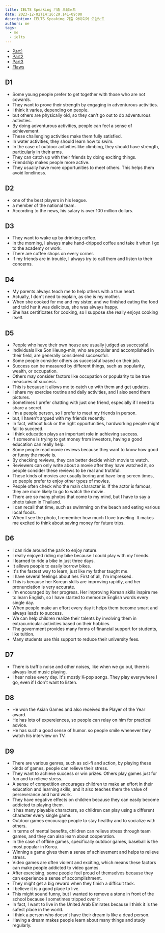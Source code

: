 ```yaml
---
title: IELTS Speaking 기출 오답노트
date: 2023-12-02T14:26:20.141+09:00
description: IELTS Speaking 기출 아이디어 오답노트
authors: me
tags:
  - me
  - ielts
---
```


- [Part1](/2023/11/16/ielts-speaking-tests-part1)
- [Part2](/2023/12/02/ielts-speaking-tests-part2)
- [Part3](/2023/12/02/ielts-speaking-tests-part3)
- [Flaws](/2023/12/02/ielts-speaking-tests-flaws)

## D1

- Some young people prefer to get together with those who are not cowards.
- They want to prove their strength by engaging in adventurous activities.
- I think it varies, depending on people.
- but others are physically old, so they can't go out to do adventurous activities.
- By doing adventurous activities, people can feel a sense of achievement.
- These challenging activities make them fully satisfied.
- In water activities, they should learn how to swim.
- In the case of outdoor activities like climbing, they should have strength, particularly in their arms.
- They can catch up with their friends by doing exciting things.
- Friendship makes people more active.
- They usually have more opportunities to meet others. This helps them avoid loneliness.

## D2

- one of the best players in his league.
- a member of the national team.
- According to the news, his salary is over 100 million dollars.

## D3

- They want to wake up by drinking coffee.
- In the morning, I always make hand-dripped coffee and take it when I go to the academy or work.
- There are coffee shops on every corner.
- If my friends are in trouble, I always try to call them and listen to their concerns.

## D4

- My parents always teach me to help others with a true heart.
- Actually, I don't need to explain, as she is my mother.
- When she cooked for me and my sister, and we finished eating the food and told her it was delicious, she was always happy.
- She has certificates for cooking, so I suppose she really enjoys cooking itself.

## D5

- People who have their own house are usually judged as successful.
- Individuals like Son Heung-min, who are popular and accomplished in their field, are generally considered successful.
- Some people consider others as successful based on their job.
- Success can be measured by different things, such as popularity, wealth, or occupation.
- Others may consider factors like occupation or popularity to be true measures of success.
- This is because it allows me to catch up with them and get updates.
- I share my exercise routine and daily activities, and I also send them pictures.
- Sometimes I prefer chatting with just one friend, especially if I need to share a secret.
- I'm a people person, so I prefer to meet my friends in person.
- but, I haven't argued with my friends recently.
- In fact, without luck or the right opportunities, hardworking people might fail to succeed.
- I think education plays an important role in achieving success.
- If someone is trying to get money from investors, having a good education can really help.
- Some people read movie reviews because they want to know how good or funny the movie is.
- By checking reviews, they can better decide which movie to watch.
- Reviewers can only write about a movie after they have watched it, so people consider these reviews to be real and truthful.
- These kinds of movies are usually boring and have long screen times, so people prefer to enjoy other types of movies.
- People often check who the main character is. If the actor is famous, they are more likely to go to watch the movie.
- There are so many photos that come to my mind, but I have to say a photo taken in Thailand.
- I can recall that time, such as swimming on the beach and eating various local foods.
- When I see the photo, I remember how much I love traveling. It makes me excited to think about saving money for future trips.

## D6

- I can ride around the park to enjoy nature.
- I really enjoyed riding my bike because I could play with my friends.
- I learned to ride a bike in just three days.
- It allows people to easily borrow bikes.
- It's the fastest way to learn, just like my father taught me.
- I have several feelings about her. First of all, I'm impressed.
- This is because her Korean skills are improving rapidly, and her pronunciation is very accurate.
- I'm encouraged by her progress. Her improving Korean skills inspire me to learn English, so I have started to memorize English words every single day.
- When people make an effort every day it helps them become smart and always leads to success.
- We can help children realize their talents by involving them in extracurricular activities based on their hobbies.
- The government provides many forms of financial support for students, like tuition.
- Many students use this support to reduce their university fees.

## D7

- There is traffic noise and other noises, like when we go out, there is always loud music playing.
- I hear noise every day. It's mostly K-pop songs. They play everywhere I go, even if I don't want to listen.

## D8

- He won the Asian Games and also received the Player of the Year award.
- He has lots of expereiences, so people can relay on him for practical advice.
- He has such a good sense of humor. so people smile whenever they watch his interview on TV.

## D9

- There are various genres, such as sci-fi and action, by playing these kinds of games, people can relieve their stress.
- They want to achieve success or win prizes. Others play games just for fun and to relieve stress.
- A sense of competition encourages children to make an effort in their education and learning skills, and it also teaches them the value of perseverance and hard work.
- They have negative effects on children because they can easily become addicted to playing them.
- It has many playable characters, so children can play using a different character every single game.
- Outdoor games encourage people to stay healthy and to socialize with others.
- In terms of mental benefits, children can relieve stress through team games, and they can also learn about cooperation.
- In the case of offline games, specifically outdoor games, baseball is the most popular in Korea.
- Winning a game gives them a sense of achievement and helps to relieve stress.
- Video games are often violent and exciting, which means these factors can make people addicted to video games.
- After exercising, some people feel proud of themselves because they can experience a sense of accomplishment.
- They might get a big reward when they finish a difficult task.
- I believe it is a good place to live.
- This might sound funny, but I wanted to remove a stone in front of the school because I sometimes tripped over it
- In fact, I want to live in the United Arab Emirates because I think it is the safest place in the world.
- I think a person who doesn't have their dream is like a dead person.
- Having a dream makes people learn about many things and study regularly.
